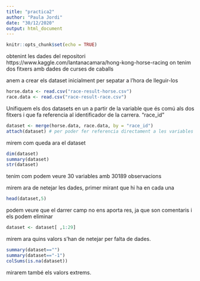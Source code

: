 ```yaml
---
title: "practica2"
author: "Paula Jordi"
date: "30/12/2020"
output: html_document
---
```


```r
knitr::opts_chunk$set(echo = TRUE)
```

obtenint les dades del repositori 
https://www.kaggle.com/lantanacamara/hong-kong-horse-racing
on tenim dos fitxers amb dades de curses de caballs

anem a crear els dataset inicialment per sepatar a l'hora de lleguir-los

```r
horse.data <- read.csv("race-result-horse.csv")
race.data <- read.csv("race-result-race.csv")
```

Unifiquem els dos datasets en un a partir de la variable que és comú als dos fitxers i que fa referencia al identificador de la carrera. "race_id"
```r
dataset <- merge(horse.data, race.data, by = "race_id")
attach(dataset) # per poder fer referencia directament a les variables
```

mirem com queda ara el dataset
```r
dim(dataset)
summary(dataset)
str(dataset)
```
tenim com podem veure 30 variables amb 30189 observacions


mirem ara de netejar les dades, primer mirant que hi ha en cada una
```r
head(dataset,5)
```

podem veure que el darrer camp no ens aporta res, ja que son comentaris i els podem eliminar 


```r
dataset <- dataset[ ,1:29]
```

mirem ara quins valors s'han de netejar per falta de dades.
```r
summary(dataset=="")
summary(dataset=="-1")
colSums(is.na(dataset))
```

mirarem també els valors extrems.
